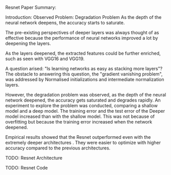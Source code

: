 Resnet Paper Summary:

Introduction:
Observed Problem: Degradation Problem
As the depth of the neural network deepens, the accuracy starts to saturate.

The pre-existing perspectives of deeper layers was always thought of as effective because the performance of neural networks improved a lot by deepening the layers.

As the layers deepened, the extracted features could be further enriched, such as seen with VGG16 and VGG19.

A question arised: "Is learning networks as easy as stacking more layers"?
The obstacle to answering this question, the "gradient vanishing problem", was addressed by Normalised initializations and intermediate normalization layers.

However, the degradation problem was observed, as the depth of the neural network deepened, the accuracy gets saturated and degrades rapidly. An experiment to explore the problem
was conducted, comparing a shallow model and a deep model. The training error and the test error of the Deeper model increased than with the shallow model. This was not because of overfitting but because the training error increased when the network deepened.


Empirical results showed that the Resnet outperformed even with the extremely deeper architectures . They were easier to optimize with higher accuracy compared to the previous architectures.

TODO:
Resnet Architecture

TODO:
Resnet Code
